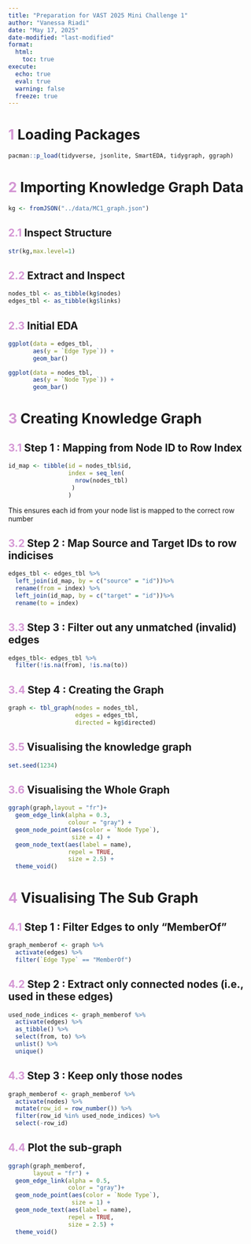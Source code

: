 ```yaml
---
title: "Preparation for VAST 2025 Mini Challenge 1"
author: "Vanessa Riadi"
date: "May 17, 2025"
date-modified: "last-modified"
format:
  html:
    toc: true
execute: 
  echo: true
  eval: true
  warning: false
  freeze: true
---
```


# [1]{style="color:#d496d4"} Loading Packages

```r
pacman::p_load(tidyverse, jsonlite, SmartEDA, tidygraph, ggraph)
```

# [2]{style="color:#d496d4"} Importing Knowledge Graph Data

```r
kg <- fromJSON("../data/MC1_graph.json")
```

## [2.1]{style="color:#d496d4"} Inspect Structure

```r
str(kg,max.level=1)
```

## [2.2]{style="color:#d496d4"} Extract and Inspect

```r
nodes_tbl <- as_tibble(kg$nodes)
edges_tbl <- as_tibble(kg$links)
```

## [2.3]{style="color:#d496d4"} Initial EDA

```r
ggplot(data = edges_tbl,
       aes(y = `Edge Type`)) +
       geom_bar()
```

```r
ggplot(data = nodes_tbl,
       aes(y = `Node Type`)) +
       geom_bar()
```

# [3]{style="color:#d496d4"} Creating Knowledge Graph

## [3.1]{style="color:#d496d4"} Step 1 : Mapping from Node ID to Row Index

```r
id_map <- tibble(id = nodes_tbl$id,
                 index = seq_len(
                   nrow(nodes_tbl)
                  )
                 )
```

This ensures each id from your node list is mapped to the correct row number

## [3.2]{style="color:#d496d4"} Step 2 : Map Source and Target IDs to row indicises

```r
edges_tbl <- edges_tbl %>% 
  left_join(id_map, by = c("source" = "id"))%>%
  rename(from = index) %>%
  left_join(id_map, by = c("target" = "id"))%>%
  rename(to = index)
```

## [3.3]{style="color:#d496d4"} Step 3 : Filter out any unmatched (invalid) edges

```r
edges_tbl<- edges_tbl %>%
  filter(!is.na(from), !is.na(to))
```

## [3.4]{style="color:#d496d4"} Step 4 : Creating the Graph

```r
graph <- tbl_graph(nodes = nodes_tbl,
                   edges = edges_tbl,
                   directed = kg$directed)
```

## [3.5]{style="color:#d496d4"} Visualising the knowledge graph

```r
set.seed(1234)
```

## [3.6]{style="color:#d496d4"} Visualising the Whole Graph

```r
ggraph(graph,layout = "fr")+
  geom_edge_link(alpha = 0.3,
                 colour = "gray") +
  geom_node_point(aes(color = `Node Type`),
                  size = 4) +
  geom_node_text(aes(label = name),
                 repel = TRUE,
                 size = 2.5) +
  theme_void()
```

# [4]{style="color:#d496d4"} Visualising The Sub Graph

## [4.1]{style="color:#d496d4"} Step 1 : Filter Edges to only "MemberOf"

```r
graph_memberof <- graph %>% 
  activate(edges) %>%
  filter(`Edge Type` == "MemberOf")
```

## [4.2]{style="color:#d496d4"} Step 2 : Extract only connected nodes (i.e., used in these edges)

```r
used_node_indices <- graph_memberof %>%
  activate(edges) %>%
  as_tibble() %>% 
  select(from, to) %>%
  unlist() %>%
  unique()
```

## [4.3]{style="color:#d496d4"} Step 3 : Keep only those nodes

```r
graph_memberof <- graph_memberof %>%
  activate(nodes) %>% 
  mutate(row_id = row_number()) %>% 
  filter(row_id %in% used_node_indices) %>% 
  select(-row_id)
```

## [4.4]{style="color:#d496d4"} Plot the sub-graph

```r
ggraph(graph_memberof,
       layout = "fr") +
  geom_edge_link(alpha = 0.5,
                 color = "gray")+
  geom_node_point(aes(color = `Node Type`),
                  size = 1) +
  geom_node_text(aes(label = name),
                 repel = TRUE,
                 size = 2.5) + 
  theme_void()
```
